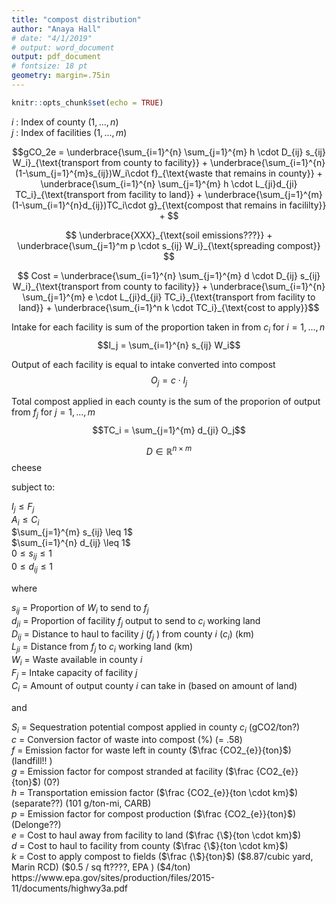 ```yaml
---
title: "compost distribution"
author: "Anaya Hall"
# date: "4/1/2019"
# output: word_document
output: pdf_document
# fontsize: 18 pt
geometry: margin=.75in
---
```


```r
knitr::opts_chunk$set(echo = TRUE)
```

\newcommand{\sR}[1]{\in\mathbb{R}^{#1}}

$i$ : Index of county ($1,...,n$)  
$j$ : Index of facilities ($1,...,m$)  

$$gCO_2e = 
\underbrace{\sum_{i=1}^{n} \sum_{j=1}^{m} h \cdot D_{ij} s_{ij} W_i}_{\text{transport from county to facility}} + 
\underbrace{\sum_{i=1}^{n} (1-\sum_{j=1}^{m}s_{ij})W_i\cdot f}_{\text{waste that remains in county}} +  
\underbrace{\sum_{i=1}^{n} \sum_{j=1}^{m} h \cdot L_{ji}d_{ji} TC_i}_{\text{transport from facility to land}} + 
\underbrace{\sum_{j=1}^{m}(1-\sum_{i=1}^{n}d_{ij})TC_i\cdot g}_{\text{compost that remains in facililty}} + $$  

$$ \underbrace{XXX}_{\text{soil emissions???}} + 
\underbrace{\sum_{j=1}^m p \cdot s_{ij} W_i}_{\text{spreading compost}}
$$

$$ Cost = 
\underbrace{\sum_{i=1}^{n} \sum_{j=1}^{m} d \cdot D_{ij} s_{ij} W_i}_{\text{transport from county to facility}} +  
\underbrace{\sum_{i=1}^{n} \sum_{j=1}^{m} e \cdot L_{ji}d_{ji} TC_i}_{\text{transport from facility to land}} +  
\underbrace{\sum_{i=1}^n k \cdot TC_i}_{\text{cost to apply}}$$

Intake for each facility is sum of the proportion taken in from $c_i$ for $i = 1,...,n$  
$$I_j = \sum_{i=1}^{n} s_{ij} W_i$$  

Output of each facility is equal to intake converted into compost  
$$O_j = c \cdot I_j$$  

Total compost applied in each county is the sum of the proporion of output from $f_j$ for $j = 1,...,m$  
$$TC_i = \sum_{j=1}^{m} d_{ji} O_j$$  

$$D\sR{n\times m}$$ cheese

subject to: 

$I_j \leq F_j$  
$A_i \leq C_i$  
$\sum_{j=1}^{m} s_{ij} \leq 1$  
$\sum_{i=1}^{n} d_{ij} \leq 1$  
$0 \leq s_{ij} \leq 1$  
$0 \leq d_{ij} \leq 1$  

where  

$s_{ij}$ = Proportion of $W_i$ to send to $f_j$  
$d_{ji}$ = Proportion of facility $f_j$ output to send to $c_i$ working land  
$D_{ij}$ = Distance to haul to facility $j$ ($f_j$ ) from county $i$ ($c_i$)  (km)  
$L_{ji}$ = Distance from $f_j$ to $c_i$ working land  (km)  
$W_i$ = Waste available in county $i$  
$F_j$ = Intake capacity of facility $j$  
$C_i$ = Amount of output county $i$ can take in (based on amount of land)  

and 

$S_i$ = Sequestration potential compost applied in county $c_i$  (gCO2/ton?)  
$c$ = Conversion factor of waste into compost  (%)  (= .58)  
$f$ = Emission factor for waste left in county ($\frac {CO2_{e}}{ton}$)   (landfill!! )  
$g$ = Emission factor for compost stranded at facility  ($\frac {CO2_{e}}{ton}$)   (0?)  
$h$ = Transportation emission factor ($\frac {CO2_{e}}{ton \cdot km}$) (separate??)  (101 g/ton-mi, CARB)  
$p$ = Emission factor for compost production ($\frac {CO2_{e}}{ton}$)   (Delonge??)  
$e$ = Cost to haul away from facility to land  ($\frac {\$}{ton \cdot km}$)    
$d$ = Cost to haul to facility from county ($\frac {\$}{ton \cdot km}$)   
$k$ = Cost to apply compost to fields ($\frac {\$}{ton}$)  ($8.87/cubic yard, Marin RCD) (\$0.5 / sq ft????, EPA ) ($4/ton)  
https://www.epa.gov/sites/production/files/2015-11/documents/highwy3a.pdf  

